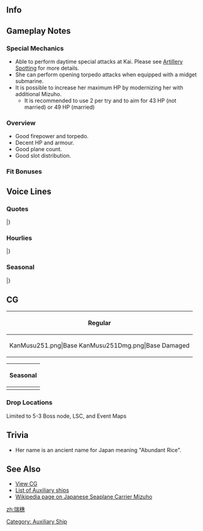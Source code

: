 ==Info==
{{KanmusuInfo|ID=251}}
{{KanmusuInfo|ID=251a}}

==Gameplay Notes==
===Special Mechanics===
* Able to perform daytime special attacks at Kai. Please see [[Combat/Artillery_Spotting|Artillery Spotting]] for more details.
* She can perform opening torpedo attacks when equipped with a midget submarine.
* It is possible to increase her maximum HP by modernizing her with additional Mizuho.
** It is recommended to use 2 per try and to aim for 43 HP (not married) or 49 HP (married)

===Overview===
* Good firepower and torpedo.
* Decent HP and armour.
* Good plane count.
* Good slot distribution.

===Fit Bonuses===
{{:{{BASEPAGENAME}}/Equipment Bonuses}}

==Voice Lines==
===Quotes===
{{ShipquoteHeader}}
{{ShipquoteKai
| scenario    =Introduction
| origin      =提督、お疲れ様です。水上機母艦「瑞穂」、推参致しました。どうぞよろしくお願い申し上げます。
| translation =Thank you for the hard work, Admiral. Seaplane tender, Mizuho, reporting for duty. Please take very good care of me.
| audio       =Mizuho-Intro.mp3
}}
{{ShipquoteKai
| scenario    =Library
| origin      =水上機母艦、瑞穂です。千歳、千代田に続いて建造された、
甲標的も運用可能な特殊水上機母艦です。新機軸の機関部があまり上手く行かなくって……
でも、開戦初頭の南方作戦などに参加致しました。 お役に立てるよう頑張りますね！
| translation =I'm the seaplane tender, Mizuho. I was built based on the design of Chitose and Chiyoda and I'm a special seaplane carrier that can use midget subs. 
The innovative engines were designed really well, but...<ref>She was to be mounted with a mixed steam/diesel engine but it was prone to breakdowns due to complexity.</ref> 
I was not able to make it in time for the Southern Operations. I'll do my best to be useful!<ref>Referring to the [https://ja.wikipedia.org/wiki/%E5%8D%97%E6%96%B9%E4%BD%9C%E6%88%A6 Japanese invasion of South East Asia].</ref>
| audio       =Mizuho-Library.mp3
}}
{{ShipquoteKai
| scenario    =Secretary 1
| origin      =うふふ♪　提督、どうされたのですか？　何かお忘れ物でも？
| translation =Ufufu♪ Is something the matter, Admiral? Did you forget something?
| audio       =Mizuho-Sec1.mp3
}}
{{ShipquoteKai
| scenario    =Secretary 2
| origin      =瑞穂をお呼びかしら？　嬉しいわ。
| translation =Did you call me? I'm happy.
| audio       =Mizuho-Sec2.mp3
}}
{{ShipquoteKai
| scenario    =Secretary 3
| origin      =提督、瑞穂にお気を使っていただいて、うれしいです。大丈夫、いつでも出撃できますわ。
| translation =I'm happy that I can be of service to you, Admiral. I'm fine, we can sortie at any time.
| audio       =Mizuho-Sec3.mp3
}}
{{ShipquoteKai
| scenario    =Secretary Idle
| origin      =おかしいわ、新しい機関部のはずなのに…あ、提督。なんでもありません。瑞穂、大丈夫です。
| translation =That's strange, there should be a new engine part somewhere... Ah, Admiral. It's nothing. I'm is fine.
| audio       =Mizuho-SecIdle.mp3
}}
{{ShipquoteKai
| scenario    =Secretary (Married)
| origin      =提督、お疲れですか？　いけません。瑞穂、何か美味しいものでもお作りしますね？　ええと、何がいいかしら？
| translation =Are you tired, Admiral? That's no good. Shall I make you something tasty? Ummm, I wonder what would be good?
| audio       =Mizuho-SecMarried.mp3
}}
{{ShipquoteKai
| scenario    =Wedding
| origin      =提督…瑞穂をお呼びでしょうか？　なにか大きな失敗をしてしまったかしら…ぇえ、この箱を私に？　開けてみてもいいのでしょうか？　あ……えっ？！　あ、あの………嬉しい…
| translation =Admiral... did you call me? I wonder if I made a really big mistake... Eh, is this box for me? Can I open it? Ah... eh?! Ah, umm... I'm happy...
| audio       =Mizuho-Wedding.mp3
}}
{{ShipquoteKai
| scenario    =Player's Score
| origin      =情報を確認されるのですね？　お待ちください。整理してお持ちします。
| translation =Do you want to review the inteligence? Please wait a minute. I'll have it organised for you.
| audio       =Mizuho-PlayerScore.mp3
}}
{{ShipquoteKai
| scenario    =Joining The Fleet
| origin      =水上機母艦、瑞穂、参ります。少しゆっくりで、ごめんなさい。
| translation =Seaplane tender, Mizuho, heading out. I'm sorry for being a little slow.
| audio       =Mizuho-JoinFleet.mp3
}}
{{ShipquoteKai
| scenario    =Equipment 1
| origin      =水上機がいいかしら？　それとも甲標的？　どうしましょう…
| translation =Would a seaplane be good? Or perhaps a midget sub? What should I do...
| audio       =Mizuho-Equip1.mp3
}}
{{ShipquoteKai
| scenario    =Equipment 2
| origin      =見たことのない兵装ですね。新兵器でしょうか？　ありがとうございます。
| translation =I've never seen many of these weapons before. Is this one new? Thank you very much.
| audio       =Mizuho-Equip2.mp3
}}
{{ShipquoteKai
| scenario    =Equipment 3
| origin      =水上機を出しましょうか？
| translation =Shall I take the seaplanes out?
| audio       =Mizuho-Equip3.mp3
}}
{{ShipquoteKai
| scenario    =Supply
| origin      =提督。瑞穂、感謝いたします。
| translation =Admiral. I'm really grateful.
| audio       =Mizuho-Supply.mp3
}}
{{ShipquoteKai
| scenario    =Docking (Minor)
| origin      =少し、煤が付いてしまいました。申し訳ありません、しばし下がりますね。
| translation =I've got a bit of soot on me. Please forgive me, I'll be out of action for a while.
| audio       =Mizuho-DockMinor.mp3
}}
{{ShipquoteKai
| scenario    =Docking (Major)
| origin      =申し訳ありません、このような姿で…瑞穂、湯浴みに参ります。すみません…	
| translation =Please forgive my appearance... I'll will be going to the baths. Excuse me...
| audio       =Mizuho-DockMajor.mp3
}}
{{ShipquoteKai
| scenario    =Construction
| origin      =提督、新しい艦の建造が完了した模様です。
| translation =A new ship has been completed according to the plans, Admiral.
| audio       =Mizuho-Construction.mp3
}}
{{ShipquoteKai
| scenario    =Return From Sortie
| origin      =提督、艦隊戻りました。無事に港に着いてよかったです。
| translation =Tthe fleet has returned, Admiral. It was good that we could return safely.
| audio       =Mizuho-SortieReturn.mp3
}}
{{ShipquoteKai
| scenario    =Starting A Sortie
| origin      =艦隊旗艦、瑞穂、進発いたします。皆さん、参りましょう。
| translation =Fleet flagship, Mizuho, departing. Everyone, let's go.
| audio       =Mizuho-Sortie.mp3
}}
{{ShipquoteKai
| scenario    =Starting A Battle
| origin      =て、敵艦！？　発見いたしました。ど、どうしましょう？　か、合戦、用意！　…ですね？
| translation =En-enemy ships!? We've been detected. Wh-what should we do? Ba-battle stations! ...Right?
| audio       =Mizuho-BattleStart.mp3
}}
{{ShipquoteKai
| scenario    =Attack
| origin      =瑞穂、参ります。攻撃開始。撃ち方、始め！
| translation =Mizuho, heading out. Begin attack. Open fire!
| audio       =Mizuho-Attack.mp3
}}
{{ShipquoteKai
| scenario    =Air Battle/ Daytime Spotting/ Night Battle Attack
| origin      =敵艦を、捕捉しなくては…！瑞穂、しっかり！
| translation =The enemy ships, won't capture us...! I need to keep it together!
| audio       =Mizuho-AirBattle.mp3
}}
{{ShipquoteKai
| scenario    =Night Battle
| origin      =よ、夜ですね。敵を追撃いたしますが、夜戦になってしまいます。どうしましょう？
| translation =I-it's night. We have to keep pursuing the enemy but, it has to be in night battle. What should I do?
| audio       =Mizuho-NightBattle.mp3
}}
{{ShipquoteKai
| scenario    =MVP
| origin      =えぇ！？　瑞穂の、瑞穂の戦果が一番なのですか？　提督、あの、どうしましょう？
| translation =Eeh!? I, I contributed the most? Admiral, ummm, what should I do?
| audio       =Mizuho-MVP.mp3
}}
{{ShipquoteKai
| scenario    =Minor Damage 1
| origin      =あぁ～っ!　い、痛い…魚雷ですか？！
| translation =	Aaaah~! I-it hurts... Was it a torpedo?!
| audio       =Mizuho-MinorDamage1.mp3
}}
{{ShipquoteKai
| scenario    =Minor Damage 2
| origin      =いやぁっ！　だ、大丈夫？　まだ沈まないで、お願い！
| translation =Nooo~! A-am I alright? Please don't let me sink yet!
| audio       =Mizuho-MinorDamage2.mp3
}}
{{ShipquoteKai
| scenario    =Major Damage
| origin      =あぁ～っ！　こ、こんな恰好で…でもまだ、航行でき…ます！
| translation =Aaaah~! T-to be in a state like this... but, I can still sail!
| audio       =Mizuho-MajorDamage.mp3
}}
{{ShipquoteKai
| scenario    =Sunk
| origin      =瑞穂…沈むのですね？　でも、今度はお役にたてて…瑞穂…良かった…です…
| translation =I'm... sinking? But, this time I feel unburdened... I'm... is... glad...
| audio       =Mizuho-Sinking.mp3
}}
|}<references/>

{{clear}}

===Hourlies===
{{ShipquoteHeader | type = hourly}}
{{ShipquoteKai
| scenario    =00:00
| origin      =提督。本日は、瑞穂がお側でお時間をお伝えいたします。よろしくお願い致します
| translation =Admiral. I'll be by your side to tell the time today. I look forward to working with you.
| audio       =MizuhoKai-0000.mp3
}}
{{ShipquoteKai
| scenario    =01:00
| origin      =提督、マルヒトマルマルとなりました。夜の艦隊は、本当に静かですね
| translation =It is now 0100, Admiral. The fleet is really quiet at night.
| audio       =MizuhoKai-0100.mp3
}}
{{ShipquoteKai
| scenario    =02:00
| origin      =提督、マルフタマルマルとなりました。こんな時間まで、本当にお疲れ様です
| translation =It is now 0200, Admiral. Thank you for working hard even at this hour.
| audio       =MizuhoKai-0200.mp3
}}
{{ShipquoteKai
| scenario    =03:00
| origin      =提督、マルサンマルマルとなりました。何かお夜食でもお作りしましょうか？　簡単な、お茶漬けでもいかがでしょうか？
| translation =It is now 0300, Admiral. Would you like me to make you anything for supper? How about something simple, like ochazuke?<ref>Ochazuke is tea poured over rice.</ref>
| audio       =MizuhoKai-0300.mp3
}}
{{ShipquoteKai
| scenario    =04:00
| origin      =提督、マルヨンマルマルとなりました。瑞穂特製のお茶漬け、お持ちしました。いかがでしょうか？　…そうですか？　良かったです♪
| translation =It is now 0400, Admiral. My special ochazuke is ready. How is it? ...Is that so? I'm glad♪	
| audio       =MizuhoKai-0400.mp3
}}
{{ShipquoteKai
| scenario    =05:00
| origin      =提督、マルゴーマルマルとなりました。少し空が白み始めましたね。もうすぐ、朝ですね
| translation =It is now 0500, Admiral. The sky is getting a little brighter. It will be morning soon.
| audio       =MizuhoKai-0500.mp3
}}
{{ShipquoteKai
| scenario    =06:00
| origin      =提督、マルロクマルマルとなりました。艦隊に総員起こしをかけますね
| translation =It is now 0600, Admiral. I will go assemble the fleet.
| audio       =MizuhoKai-0600.mp3
}}
{{ShipquoteKai
| scenario    =07:00
| origin      =提督、マルナナマルマルとなりました♪　朝食、お持ちしますね？　白米と焼き魚、お浸しと豆腐のお味噌汁です。召し上がって♪
| translation =It is now 0700, Admiral♪ I'll go get breakfast for you OK? Rice and grilled fish, vegetables and tofu miso soup. Enjoy♪
| audio       =MizuhoKai-0700.mp3
}}
{{ShipquoteKai
| scenario    =08:00
| origin      =提督、マルハチマルマルとなりました。昼食用の戦闘配食のおにぎりを作っておきますね？　少し、お待ちください
| translation =It is now 0800, Admiral. Shall I make some rice ball combat rations for lunch? Please wait a minute.
| audio       =MizuhoKai-0800.mp3
}}
{{ShipquoteKai
| scenario    =09:00
| origin      =提督、マルキュウマルマルとなりました。本格的な艦隊運用を始めるのですね？　了解いたしました。まずは編成を見なおされますか？
| translation =It is now 0900, Admiral. Isn't it time to start full-scale fleet operations? Roger that. First we need to organise the fleet right?
| audio       =MizuhoKai-0900.mp3
}}
{{ShipquoteKai
| scenario    =10:00
| origin      =提督、ヒトマルマルマルとなりました。～♪　海の上は気持ちいいですね。瑞穂、頑張りますね？
| translation =It is now 1000, Admiral. ～♪ The sea feels really good. I'll do my best OK?
| audio       =MizuhoKai-1000.mp3
}}
{{ShipquoteKai
| scenario    =11:00
| origin      =提督、ヒトヒトマルマルとなりました。もう少し頑張ったら、お昼にいたしましょう？　本日の戦闘配食は…瑞穂特製おにぎり、です♪
| translation =It is now 1100, Admiral. After a little more work, shall we get lunch? Today's combat rations are... My special rice balls♪
| audio       =MizuhoKai-1100.mp3
}}
{{ShipquoteKai
| scenario    =12:00
| origin      =提督ー！　ヒトフタマルマル、お昼です。瑞穂特製のおにぎりを召し上がって？　お味噌汁も…お持ちしました。茶碗に注いでおきますね？
| translation =Admiral! 1200, it's lunchtime. Do you want to have some of my special rice balls? I have some... miso soup here. Shall I pour you a bowl?
| audio       =MizuhoKai-1200.mp3
}}
{{ShipquoteKai
| scenario    =13:00
| origin      =提督、ヒトサンマルマルとなりました。午後も頑張ってまいりましょう。瑞穂もお側でお手伝い致します。
| translation =It is now 1300, Admiral. Let's work hard this afternoon. I'll be by your side to help.
| audio       =MizuhoKai-1300.mp3
}}
{{ShipquoteKai
| scenario    =14:00
| origin      =提督、ヒトヨンマルマ…あら、千歳さん？　お疲れ様です。また瑞穂もご一緒できて、嬉しいです♪　よろしくお願い致します
| translation =It is now 1400, Admi... Oh, Chitose-san? Thank you for your hard work. I'd be happy if you can accompany me♪ I look forward to working with you.
| audio       =MizuhoKai-1400.mp3
}}
{{ShipquoteKai
| scenario    =15:00
| origin      =提督、ヒトゴーマルマルです。千歳さんですか？　はい、第十一航空船団でご一緒させていただきました。はい。大切な…素敵な方です
| translation =It's 1500, Admiral. About Chitose-san? Yes, we were both serving in the 11th Air Fleet. Yes. She's an important... and amazing person.
| audio       =MizuhoKai-1500.mp3
}}
{{ShipquoteKai
| scenario    =16:00
| origin      =提督、ヒトロクマルマルとなりました。あ、那珂さん。こんにちわ。え、サイン？　あぁ…あ、ありがとうございます。大事にします…
| translation =It is now 1600, Admiral. Ah, Naka-san. Good afternoon. Eh, an autograph? Ah... Th-thank you very much. I'll treasure it...
| audio       =MizuhoKai-1600.mp3
}}
{{ShipquoteKai
| scenario    =17:00
| origin      =提督、ヒトナナマルマルとなりました。そろそろ艦載機の作戦時間はお終いですね。母港に艦隊を戻しましょう
| translation =It is now 1700, Admiral. It's almost time to end the naval aviation operations. Let's return the fleet to the home port.
| audio       =MizuhoKai-1700.mp3
}}
{{ShipquoteKai
| scenario    =18:00
| origin      =提督。ヒトハチマルマル、お夕飯の支度に入りますね。今晩は何がいいかしら？　炊き込みご飯と、イワシのつみれ汁はいかがでしょう？
| translation =Admiral. 1800, I'll begin dinner preparations now. I wonder what should I make? Would you like takikomi gohan and fish ball soup?<ref>[https://en.wikipedia.org/wiki/Takikomi_gohan Takikomi gohan] is a rice dish with ingredients cooked with the rice.</ref>
| audio       =MizuhoKai-1800.mp3
}}
{{ShipquoteKai
| scenario    =19:00
| origin      =提督、ヒトキュウマルマルとなりました。さぁ、お夕飯が出来ました。召し上がれ♪　炊き込みご飯、おかわり、いかがですか？
| translation =It is now 1900, Admiral. There we go, your dinner is ready. Enjoy♪ Would you like a second helping of the takikomi gohan?
| audio       =MizuhoKai-1900.mp3
}}
{{ShipquoteKai
| scenario    =20:00
| origin      =提督、フタマルマルマルです。炊き込みご飯、多めに作っておきましたので、おにぎりにしておきますね？提督、良かったらどうぞ
| translation =It's 2000, Admiral. I've made too much takikomi gohan, shall I make the leftovers into rice balls? I'll do it if you like.
| audio       =MizuhoKai-2000.mp3
}}
{{ShipquoteKai
| scenario    =21:00
| origin      =提督、フタヒトマルマ…あら、高雄さん、摩耶さん。お疲れ様です。その節は、大変お世話になりました。瑞穂、感謝しています
| translation =Admiral, 210... oh, Takao-san, Maya-san. Thank you for your hard work. I'm sorry for troubling you so much before. Mizuho is really grateful.<ref>Takao and Maya rescued Mizuho's survivors after she was sunk.</ref>
| audio       =MizuhoKai-2100.mp3
}}
{{ShipquoteKai
| scenario    =22:00
| origin      =提督、フタフタマルマルとなりました。神通さん、川内さんはこの時間でも頑張っていますね。流石です…ふわぁ…
| translation =It is now 2200, Admiral. Jintsu-san and Sendai-san are still so lively at this time. As expected of them... yawn...
| audio       =MizuhoKai-2200.mp3
}}
{{ShipquoteKai
| scenario    =23:00
| origin      =提督、フタサンマルマルです。本日も大変お疲れ様でした。おにぎり、この棚にしまってありますので、小腹がすいたら召し上がって？
| translation =It's 2300, Admiral. Thank you so much for all your hard work. I'll leave some rice balls on the shelf, eat them if you get hungry alright?
| audio       =MizuhoKai-2300.mp3
}}
|}<references/>

{{clear}}

===Seasonal===
{{SeasonalHeaderOld}}
{{SeasonalQuote
|scenario = [[Seasonal/Early_Autumn_2015_Seasonal_Update|Early Autumn 2015]]
|origin = 秋ですね。提督、ご飯の美味しい季節です。瑞穂、何かお作りしますね？何にしよう…
|translation =	It’s autumn. It’s the season of delicious meals, Admiral. Shall I make something? What should I make…
|audio = Mizuho_Early_Autumn2015.ogg
|notes =
}}
{{SeasonalQuote
|scenario = [[Seasonal/Christmas_2015|Christmas 2015]]
|origin = クリスマス…楽しいですね！瑞穂もライスコロッケ作ってみました！お味どうでしょう？
|translation =	Chirstmas… is fun! I made some rice croquettes! How do they taste?
|audio = Mizuho_Christmas_2015_Sec1.ogg
|notes =
}}
{{SeasonalQuote
|scenario = [[Seasonal/End_of_Year_2015|End of Year 2015]]
|origin = もう年末…提督、一年間本当に早いですね。瑞穂も大掃除に加わりますね。
|translation =	It’s already the end of the year… The year sure flew by, Admiral. I’ll go join in the spring cleaning.
|audio = Mizuho_Year_End_2015_Sec1.ogg
|notes = 
}}
{{SeasonalQuote
|scenario = [[Seasonal/New_Year_2016|New Year 2016]]
|origin = 提督、新年…明けましておめでとうございます！本年も第十一航空戦隊と瑞穂、どうぞ宜しくお願いいたします！
|translation =	Happy… New Year, Admiral! Please take care of Carrier Division 11 and I this year too!
|audio = Mizuho_New_Years_Day_2016_Sec1.ogg
|notes = 
}}
{{SeasonalQuote
|scenario = [[Seasonal/Setsubun_2016|Setsubun 2016]]
|origin = 節…分…ですか？え？摩耶さん、鬼役されるのですか？投げてみろって…え、ええっ？
|translation =	It’s… Setsubun? Eh? You’re playing the Oni, Maya-san? “Just throw it”… E-eeeeh?
|audio = Mizuho_Setsubun_2016_Sec1.ogg
|notes = 
}}
{{SeasonalQuote
|scenario = [[Seasonal/Valentine%27s_Day_2016|Valentine’s Day 2016]]
|origin = 提督、瑞穂チョコレートのお菓子作って見たんです？お一ついかがでしょうか？
|translation =	Did you see me making chocolate candy, Admiral? Would you like one?
|audio = Mizuho_Valentine_Sec1.ogg
|notes = 
}}
{{SeasonalQuote
|scenario = [[Seasonal/White_Day_2016|White Day 2016]]
|origin = 提督、これは？チョコレート菓子のお返し？…感謝いたします。瑞穂、嬉しいです！
|translation =	What’s this, Admiral? In return for the chocolate candy? …I’m grateful. I’m happy!
|audio = Mizuho_White_Day_2016.ogg
|notes = 
}}
{{SeasonalQuote
|scenario = [[Seasonal/Coming_of_Spring_2016|Spring 2016]]
|origin = 提督、少し暖かくなてきましたね？今年も春が訪れるですね。瑞穂、感慨深いです！
|translation =	It’s gotten a bit warmer right, Admiral? Spring is here again this year. I’m deeply moved!
|audio = Mizuho_Spring_2016_Sec1.ogg
|notes = 
}}
{{SeasonalQuote
|scenario = [[Seasonal/Third_Anniversary|3rd Anniversary]]
|origin = 提督、三周年だそうです。本当におめでとうございます。瑞穂も、嬉しいです♪
|translation =	It’s the 3rd Anniversary, Admiral. My sincerest congratulations. I’m happy♪
|audio = Mizuho_3rd_Anniversary_Sec1.mp3
|notes = 
}}
{{SeasonalQuote
|scenario = [[Seasonal/Rainy_Season_2016|Rainy Season 2016]]
|origin = この季節…少し、物悲しいですね。潜水艦ですか？そうですね、未だに少し…複雑、ですね。
|translation =	The rainy season… is a bit melancholy. Submarines? My feelings towards them are still… a bit complicated.
|audio = Mizuho_Rainy_Season_2016_Sec1.mp3
|notes = 
}}
{{SeasonalQuote
|scenario = [[Seasonal/Early_Summer_2016|Early Summer 2016]]
|origin = だいぶ暑くなってきましたね。今年も…今年も夏がくるのですね。瑞穂、夏はあまり…
|translation =	It’s gotten really hot now. Summer… Summer is here again. Summer is too much for me…
|audio = Mizuho_Early_Summer_Sec1_2016.ogg
|notes = 
}}
{{SeasonalQuote
|scenario = [[Seasonal/Summer_2016|Midsummer 2016]]
|origin = 猛暑日が続きますね。提督、お体は大丈夫ですか？そうですか。お元気そう…ですね。
|translation =	The blazing days are continuing. How are you holding up, Admiral? I see. You’re looking… well.
|audio = Mizuho_Sec1_Midsummer_2016.ogg
|notes = 
}}
{{SeasonalQuote
|scenario = [[Seasonal/Fourth_Anniversary|4th Anniversary]]
|origin = 提督、四周年だそうですね。本当におめでとうございます。瑞穂も…瑞穂も嬉しいです！
|translation =	It’s the 4th Anniversary, Admiral. My sincerest congratulations. I’m… I’m happy too!
|audio = Mizuho_4th_Anniversary_Sec1_2017.mp3
|notes = 
}}
{{SeasonalQuote
|scenario = [[Seasonal/Fifth_Anniversary|5th Anniversary]]
|origin = 提督、今日は大切な記念日ですね。瑞穂も、ご一緒できて…よかったです。
|translation =	Today is an important anniversary, Admiral. I’m happy… that I can spend it with you.
|audio = Mizuho_5th_Anniversary_Sec1.mp3
|notes = 
}}
|}

==CG==
{| class="mw-collapsible mw-collapsed wikitable" style="width: 100%;"
!Regular
|-
|<gallery>
KanMusu251.png|Base
KanMusu251Dmg.png|Base Damaged
</gallery>
|}

{| class="mw-collapsible mw-collapsed wikitable" style="width: 100%;"
!Seasonal
|-
|<gallery>
Mizuho_Autumn2015.png|[[Seasonal/Early_Autumn_2015_Seasonal_Update|Early Autumn 2015]]
Mizuho_Autumn2015_dmg.png|[[Seasonal/Early_Autumn_2015_Seasonal_Update|Early Autumn 2015 Damaged]]
Mizuho_New_Year_2016.png|[[Seasonal/New_Year_2016|New Year 2016]]
Mizuho_Setsubun_2016.png|[[Seasonal/Setsubun_2016|Setsubun 2016]]
Mizuho_Valentines_2016.png|[[Seasonal/Valentine%27s_Day_2016|Valentine's Day 2016]]
Mizuho_Sukiya.png|[[Seasonal/White_Day_2016|Sukiya Collaboration 2016]]
Mizuho_Third_Anniversery.png|[[Seasonal/Third_Anniversary|3rd Anniversary]]
Mizuho_Rainy_Season.png|[[Seasonal/Rainy_Season_2016|Rainy Season 2016]]
KanMusu251Nakau.png|[[Seasonal/Nakau_Collaboration|Nakau Collaboration]]
KanMusu251NakauDmg.png|[[Seasonal/Nakau_Collaboration|Nakau Collaboration Damaged]]
Kanmusu_251_Christmas_2016.png|[[Seasonal/Christmas_2016|Christmas 2016]]
Kanmusu_251_Christmas_2016_dmg.png|[[Seasonal/Christmas_2016|Christmas 2016 Damaged]]
KanMusu_251_Hinamatsuri.png|[[Seasonal/Hinamatsuri_2017|Hinamatsuri 2017]]
KanMusu_251_Hinamatsuri_dmg.png|[[Seasonal/Hinamatsuri_2017|Hinamatsuri 2017 Damaged]]
KanMusu251Halloween.png|[[Seasonal/Late_Autumn_2017|Halloween 2017]]
KanMusu251HalloweenDmg.png|[[Seasonal/Late_Autumn_2017|Halloween 2017 Damaged]]
KanMusu251Summer.png|[[Seasonal/Summer_2018|Summer 2018]]
KanMusu251SummerDmg.png||[[Seasonal/Summer_2018|Summer 2018 Damaged]]
KanMusu251Fall.png|[[Seasonal/Late_Autumn_2018|Late Autumn 2018]]
KanMusu251FallDmg.png||[[Seasonal/Late_Autumn_2018|Late Autumn 2018 Damaged]]
KanMusu451Lawson2019.png|[[Seasonal/Valentine%27s_Day_2019|Lawson Collaboration 2019]]
</gallery>
|}

=== Drop Locations ===
Limited to 5-3 Boss node, LSC, and Event Maps

==Trivia==
* Her name is an ancient name for Japan meaning "Abundant Rice". 

==See Also==
*[[{{PAGENAMEE}}/Gallery|View {{PAGENAME}} CG]]
*[[Auxiliary Ships|List of Auxiliary ships]]
*[[:wikipedia:Japanese_seaplane_carrier_Mizuho|Wikipedia page on Japanese Seaplane Carrier Mizuho]]
{{Shiplist}}
[[Category: Auxiliary Ship]]
[[zh:瑞穗]]